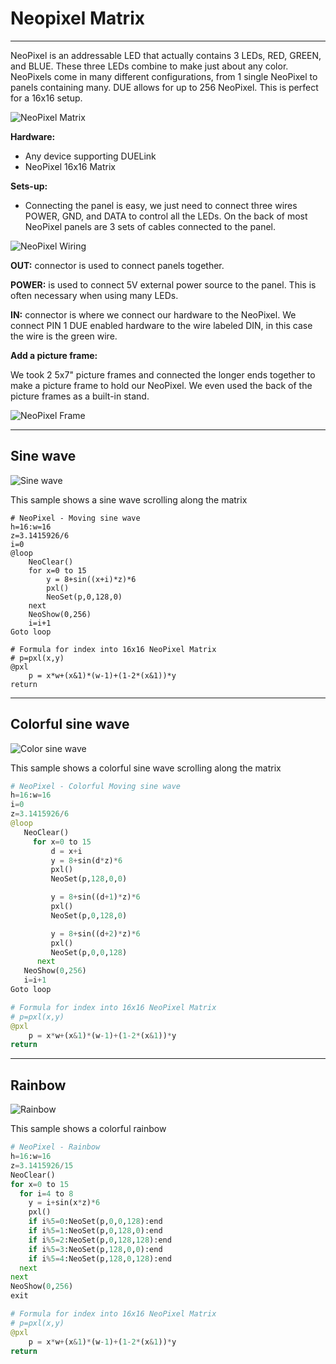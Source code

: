 # Neopixel Matrix

---

NeoPixel is an addressable LED that actually contains 3 LEDs, RED, GREEN, and BLUE. These three LEDs combine to make just about any color. NeoPixels come in many different configurations, from 1 single NeoPixel to panels containing many. DUE allows for up to 256 NeoPixel. This is perfect for a 16x16 setup. 

![NeoPixel Matrix](img/neopixel-16x16.png)

**Hardware:**
- Any device supporting DUELink
- NeoPixel 16x16 Matrix

**Sets-up:**

- Connecting the panel is easy, we just need to connect three wires POWER, GND, and DATA to control all the LEDs. On the back of most NeoPixel panels are 3 sets of cables connected to the panel. 

![NeoPixel Wiring](img/neopixel-back.jpg)

**OUT:** connector is used to connect panels together. 

**POWER:** is used to connect 5V external power source to the panel. This is often necessary when using many LEDs. 

**IN:** connector is where we connect our hardware to the NeoPixel. We connect PIN 1 DUE enabled hardware to the wire labeled DIN, in this case the wire is the green wire. 

**Add a picture frame:**

We took 2 5x7" picture frames and connected the longer ends together to make a picture frame to hold our NeoPixel. We even used the back of the picture frames as a built-in stand. 

![NeoPixel Frame](img/neopixel-frame.jpg)

---

## Sine wave

![Sine wave](img/sine-wave.gif)

This sample shows a sine wave scrolling along the matrix

```basic
# NeoPixel - Moving sine wave
h=16:w=16
z=3.1415926/6
i=0
@loop
    NeoClear()
    for x=0 to 15
        y = 8+sin((x+i)*z)*6
        pxl()
        NeoSet(p,0,128,0)
    next
    NeoShow(0,256)
    i=i+1
Goto loop

# Formula for index into 16x16 NeoPixel Matrix
# p=pxl(x,y)
@pxl
    p = x*w+(x&1)*(w-1)+(1-2*(x&1))*y
return
```

---

## Colorful sine wave

![Color sine wave](img/color-sine-wave.gif)

This sample shows a colorful sine wave scrolling along the matrix

```py
# NeoPixel - Colorful Moving sine wave
h=16:w=16
i=0
z=3.1415926/6
@loop
   NeoClear()
     for x=0 to 15
         d = x+i
         y = 8+sin(d*z)*6
         pxl()
         NeoSet(p,128,0,0)

         y = 8+sin((d+1)*z)*6
         pxl()
         NeoSet(p,0,128,0)

         y = 8+sin((d+2)*z)*6
         pxl()
         NeoSet(p,0,0,128)
      next
   NeoShow(0,256)
   i=i+1
Goto loop

# Formula for index into 16x16 NeoPixel Matrix
# p=pxl(x,y)
@pxl
    p = x*w+(x&1)*(w-1)+(1-2*(x&1))*y
return
```

---

## Rainbow

![Rainbow](img/rainbow.jpg)

This sample shows a colorful rainbow

```py
# NeoPixel - Rainbow
h=16:w=16
z=3.1415926/15
NeoClear()
for x=0 to 15 
  for i=4 to 8
    y = i+sin(x*z)*6
    pxl()
    if i%5=0:NeoSet(p,0,0,128):end
    if i%5=1:NeoSet(p,0,128,0):end
    if i%5=2:NeoSet(p,0,128,128):end
    if i%5=3:NeoSet(p,128,0,0):end
    if i%5=4:NeoSet(p,128,0,128):end
  next
next
NeoShow(0,256)
exit

# Formula for index into 16x16 NeoPixel Matrix
# p=pxl(x,y)
@pxl
    p = x*w+(x&1)*(w-1)+(1-2*(x&1))*y
return
```
